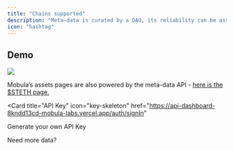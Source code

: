```yaml
---
title: "Chains supported"
description: "Meta-data is curated by a DAO, its reliability can be assessed on-chain."
icon: "hashtag"
---
```


## Demo

<Frame caption="">
  <img src="https://i.imgur.com/vL2qddX.png" />
</Frame>

Mobula’s assets pages are also powered by the meta-data API - [here is the $STETH page.](https://mobula.fi/asset/lido-staked-ether)

<CardGroup>

<Card
  title="API Key"
  icon="key-skeleton"
  href="https://api-dashboard-8kndd13cd-mobula-labs.vercel.app/auth/signIn"
>
  Generate your own API Key
</Card>

<Card title="Upgrade" icon="wand-magic-sparkles" href="/api-reference/upgrade">
  Need more data?
</Card>

</CardGroup>

